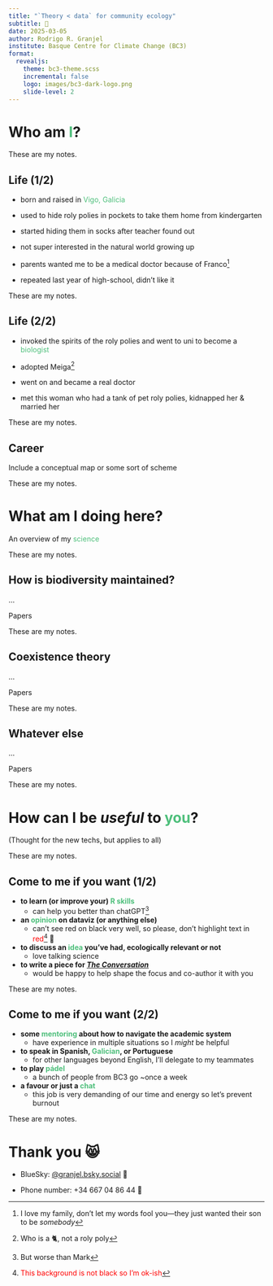 ```yaml
---
title: "`Theory < data` for community ecology"
subtitle: 🌱
date: 2025-03-05
author: Rodrigo R. Granjel
institute: Basque Centre for Climate Change (BC3)
format:
  revealjs:
    theme: bc3-theme.scss
    incremental: false
    logo: images/bc3-dark-logo.png
    slide-level: 2
---
```


# Who am <span style="color:#4EBF7B">I</span>?

::: {.notes}
These are my notes.
:::

## Life (1/2)

- born and raised in <span style="color:#4EBF7B">Vigo, Galicia</span>

- used to hide roly polies in pockets to take them home from kindergarten

- started hiding them in socks after teacher found out

- not super interested in the natural world growing up

- parents wanted me to be a medical doctor because of Franco^[I love my family, don't let my words fool you---they just wanted their son to be *somebody*]

- repeated last year of high-school, didn't like it

::: {.notes}
These are my notes.
:::

## Life (2/2)

- invoked the spirits of the roly polies and went to uni to become a <span style="color:#4EBF7B">biologist</span>

- adopted Meiga^[Who is a 🐈, not a roly poly]

- went on and became a real doctor

- met this woman who had a tank of pet roly polies, kidnapped her & married her

::: {.notes}
These are my notes.
:::

## Career

Include a conceptual map or some sort of scheme

::: {.notes}
These are my notes.
:::

# What am I doing here?
An overview of my <span style="color:#4EBF7B">science</span>

::: {.notes}
These are my notes.
:::

## How is biodiversity maintained?
...

::: aside
Papers
:::

::: {.notes}
These are my notes.
:::

## Coexistence theory
...

::: aside
Papers
:::

::: {.notes}
These are my notes.
:::

## Whatever else
...

::: aside
Papers
:::

::: {.notes}
These are my notes.
:::

# How can I be *useful* to <span style="color:#4EBF7B">you</span>?
(Thought for the new techs, but applies to all)

::: {.notes}
These are my notes.
:::

## Come to me if you want (1/2)

- **to learn (or improve your) <span style="color:#4EBF7B">R skills</span>**
  - can help you better than chatGPT^[But worse than Mark]

- **an <span style="color:#4EBF7B">opinion</span> on dataviz (or anything else)**
  - can't see red on black very well, so please, don't highlight text in <span style="color:red">red</span>^[<span style="color:red">This background is not black so I'm ok-ish</span>] 🙏

- **to discuss an <span style="color:#4EBF7B">idea</span> you've had, ecologically relevant or not**
  - love talking science

- **to write a piece for [*The Conversation*](https://theconversation.com/es)**
  - would be happy to help shape the focus and co-author it with you

::: {.notes}
These are my notes.
:::

## Come to me if you want (2/2)

- **some <span style="color:#4EBF7B">mentoring</span> about how to navigate the academic system**
  - have experience in multiple situations so I *might* be helpful

- **to speak in Spanish, <span style="color:#4EBF7B">Galician</span>, or Portuguese**
  - for other languages beyond English, I'll delegate to my teammates

- **to play <span style="color:#4EBF7B">pádel</span>**
  - a bunch of people from BC3 go ~once a week

- **a favour or just a <span style="color:#4EBF7B">chat</span>**
  - this job is very demanding of our time and energy so let's prevent burnout

::: {.notes}
These are my notes.
:::

# Thank you 😸

- BlueSky: [@granjel.bsky.social](https://bsky.app/profile/granjel.bsky.social) 🦋

- Phone number: +34 667 04 86 44 📱